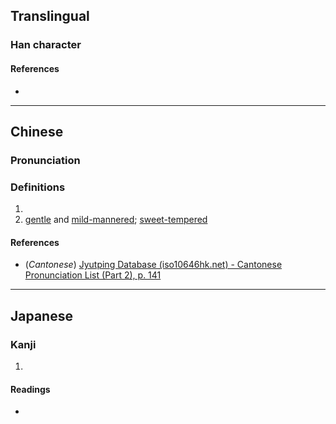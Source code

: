 {{character info}}
==Translingual==

===Han character===
{{Han char|rn=85|rad=水|as=09|sn=12|four=36141|canj=ERSJ|ids=⿰氵咠}}

====References====
* {{Han ref|kx=0636.310|dkj=17831|dj=1044.010|hdz=31675.010|uh=6E52|ud=28242|bh=DA53|bd=55891}}

----

==Chinese==
{{zh-forms}}

===Pronunciation===
{{zh-pron
|m=jí
|c=cap1
|mc=y
|oc=y
|ma=
|cat=n,a
}}

===Definitions===
{{zh-hanzi}}

# {{zh-used in|湒湒|[[sound]] of [[rain]]}}
# [[gentle]] and [[mild-mannered]]; [[sweet-tempered]]

====References====
* (''Cantonese'') [http://www.iso10646hk.net/jp/document/download.jsp Jyutping Database (iso10646hk.net) - Cantonese Pronunciation List (Part 2), p. 141]

----

==Japanese==

===Kanji===
{{ja-kanji|grade=|rs=水09}}

# {{rfdef|ja|sort=水09}}

====Readings====
* {{ja-readings|on=[[しゅう]] (shū)|kun=[[ふる]] (furu)}}